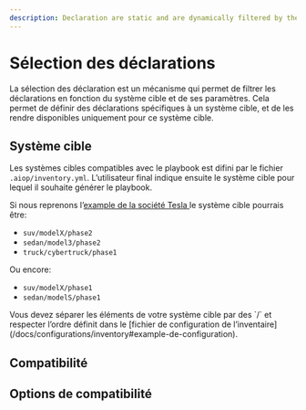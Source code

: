 ```yaml
---
description: Declaration are static and are dynamically filtered by the user's system target in runtime.
---
```


# Sélection des déclarations

La sélection des déclaration est un mécanisme qui permet de filtrer les déclarations en fonction du système cible et de ses paramètres. Cela permet de définir des déclarations spécifiques à un système cible, et de les rendre disponibles uniquement pour ce système cible.

## Système cible

Les systèmes cibles compatibles avec le playbook est difini par le fichier `.aiop/inventory.yml`. L’utilisateur final indique ensuite le système cible pour lequel il souhaite générer le playbook.

Si nous reprenons l’[example de la société Tesla ](/docs/configurations/inventory#example) le système cible pourrais être:
- `suv/modelX/phase2`
- `sedan/model3/phase2`
- `truck/cybertruck/phase1`

Ou encore:
- `suv/modelX/phase1`
- `sedan/modelS/phase1`

<Callout type="warning" emoji="⚠️">
 Vous devez séparer les éléments de votre système cible par des `/` et respecter l’ordre définit dans le [fichier de configuration de l’inventaire](/docs/configurations/inventory#example-de-configuration).
</Callout>

## Compatibilité

## Options de compatibilité